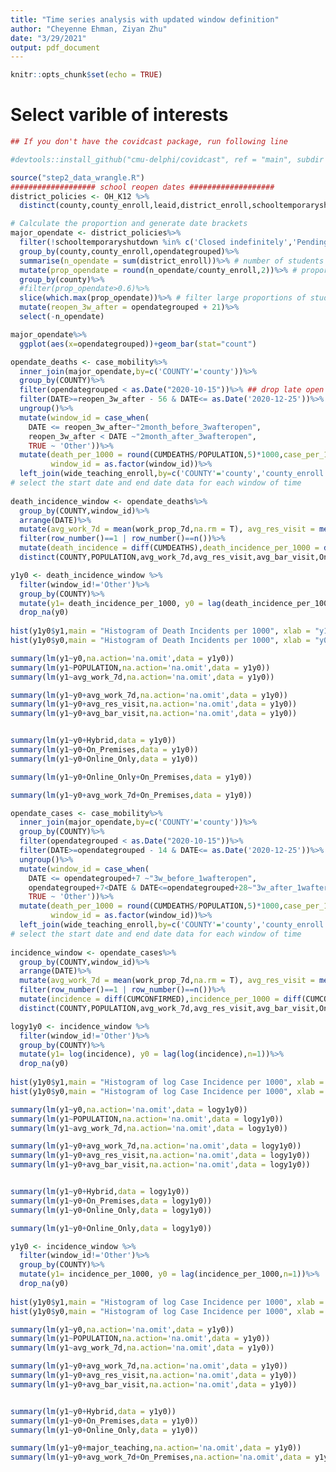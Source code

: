 ```yaml
---
title: "Time series analysis with updated window definition"
author: "Cheyenne Ehman, Ziyan Zhu"
date: "3/29/2021"
output: pdf_document
---
```


```r
knitr::opts_chunk$set(echo = TRUE)
```


# Select varible of interests

```r
## If you don't have the covidcast package, run following line

#devtools::install_github("cmu-delphi/covidcast", ref = "main", subdir = "R-packages/covidcast",dependencies = T)
```



```r
source("step2_data_wrangle.R")
################### school reopen dates ################### 
district_policies <- OH_K12 %>%
  distinct(county,county_enroll,leaid,district_enroll,schooltemporaryshutdown,opendategrouped,teachingmethod)

# Calculate the proportion and generate date brackets
major_opendate <- district_policies%>%
  filter(!schooltemporaryshutdown %in% c('Closed indefinitely','Pending','Unknown'))%>%
  group_by(county,county_enroll,opendategrouped)%>%
  summarise(n_opendate = sum(district_enroll))%>% # number of students under certain date for each county
  mutate(prop_opendate = round(n_opendate/county_enroll,2))%>% # proportion
  group_by(county)%>%
  #filter(prop_opendate>0.6)%>% 
  slice(which.max(prop_opendate))%>% # filter large proportions of students with same reopen dates #can be replaced with # slice(which.max(prop_opendate))#
  mutate(reopen_3w_after = opendategrouped + 21)%>%
  select(-n_opendate)

major_opendate%>%
  ggplot(aes(x=opendategrouped))+geom_bar(stat="count")
```


```r
opendate_deaths <- case_mobility%>%
  inner_join(major_opendate,by=c('COUNTY'='county'))%>%
  group_by(COUNTY)%>%
  filter(opendategrouped < as.Date("2020-10-15"))%>% ## drop late open dates
  filter(DATE>=reopen_3w_after - 56 & DATE<= as.Date('2020-12-25'))%>% # window with 56 days
  ungroup()%>%
  mutate(window_id = case_when( 
    DATE <= reopen_3w_after~"2month_before_3wafteropen",
    reopen_3w_after < DATE ~"2month_after_3wafteropen",
    TRUE ~ 'Other'))%>%
  mutate(death_per_1000 = round(CUMDEATHS/POPULATION,5)*1000,case_per_1000 = round(CUMCONFIRMED/POPULATION,5)*1000,
         window_id = as.factor(window_id))%>%
  left_join(wide_teaching_enroll,by=c('COUNTY'='county','county_enroll'))
# select the start date and end date data for each window of time
  
death_incidence_window <- opendate_deaths%>%
  group_by(COUNTY,window_id)%>%
  arrange(DATE)%>%
  mutate(avg_work_7d = mean(work_prop_7d,na.rm = T), avg_res_visit = mean(res_visit_prop,na.rm = T),avg_bar_visit = mean(bar_visit_prop,na.rm = T) )%>%
  filter(row_number()==1 | row_number()==n())%>%
  mutate(death_incidence = diff(CUMDEATHS),death_incidence_per_1000 = diff(CUMDEATHS)*1000/POPULATION)%>%
  distinct(COUNTY,POPULATION,avg_work_7d,avg_res_visit,avg_bar_visit,Online_Only,On_Premises,Hybrid,major_teaching,death_incidence,death_incidence_per_1000,window_id)

```


```r
y1y0 <- death_incidence_window %>%
  filter(window_id!='Other')%>%
  group_by(COUNTY)%>%
  mutate(y1= death_incidence_per_1000, y0 = lag(death_incidence_per_1000,n=1))%>%
  drop_na(y0)
 
hist(y1y0$y1,main = "Histogram of Death Incidents per 1000", xlab = "y1")
hist(y1y0$y0,main = "Histogram of Death Incidents per 1000", xlab = "y0")

summary(lm(y1~y0,na.action='na.omit',data = y1y0))
summary(lm(y1~POPULATION,na.action='na.omit',data = y1y0))
summary(lm(y1~avg_work_7d,na.action='na.omit',data = y1y0))

summary(lm(y1~y0+avg_work_7d,na.action='na.omit',data = y1y0))
summary(lm(y1~y0+avg_res_visit,na.action='na.omit',data = y1y0))
summary(lm(y1~y0+avg_bar_visit,na.action='na.omit',data = y1y0))


summary(lm(y1~y0+Hybrid,data = y1y0))
summary(lm(y1~y0+On_Premises,data = y1y0))
summary(lm(y1~y0+Online_Only,data = y1y0))
```


```r
summary(lm(y1~y0+Online_Only+On_Premises,data = y1y0))

summary(lm(y1~y0+avg_work_7d+On_Premises,data = y1y0))
```



```r
opendate_cases <- case_mobility%>%
  inner_join(major_opendate,by=c('COUNTY'='county'))%>%
  group_by(COUNTY)%>%
  filter(opendategrouped < as.Date("2020-10-15"))%>%
  filter(DATE>=opendategrouped - 14 & DATE<= as.Date('2020-12-25'))%>%
  ungroup()%>%
  mutate(window_id = case_when(
    DATE <= opendategrouped+7 ~"3w_before_1wafteropen",
    opendategrouped+7<DATE & DATE<=opendategrouped+28~"3w_after_1wafteropen",
    TRUE ~ 'Other'))%>%
  mutate(death_per_1000 = round(CUMDEATHS/POPULATION,5)*1000,case_per_1000 = round(CUMCONFIRMED/POPULATION,5)*1000,
         window_id = as.factor(window_id))%>%
  left_join(wide_teaching_enroll,by=c('COUNTY'='county','county_enroll'))
# select the start date and end date data for each window of time
  
incidence_window <- opendate_cases%>%
  group_by(COUNTY,window_id)%>%
  arrange(DATE)%>%
  mutate(avg_work_7d = mean(work_prop_7d,na.rm = T), avg_res_visit = mean(res_visit_prop,na.rm = T),avg_bar_visit = mean(bar_visit_prop,na.rm = T) )%>%
  filter(row_number()==1 | row_number()==n())%>%
  mutate(incidence = diff(CUMCONFIRMED),incidence_per_1000 = diff(CUMCONFIRMED)*1000/POPULATION)%>%
  distinct(COUNTY,POPULATION,avg_work_7d,avg_res_visit,avg_bar_visit,Online_Only,On_Premises,Hybrid,major_teaching,incidence,incidence_per_1000,window_id)
```



```r
logy1y0 <- incidence_window %>%
  filter(window_id!='Other')%>%
  group_by(COUNTY)%>%
  mutate(y1= log(incidence), y0 = lag(log(incidence),n=1))%>%
  drop_na(y0)
 
hist(y1y0$y1,main = "Histogram of log Case Incidence per 1000", xlab = "y1")
hist(y1y0$y0,main = "Histogram of log Case Incidence per 1000", xlab = "y0")

summary(lm(y1~y0,na.action='na.omit',data = logy1y0))
summary(lm(y1~POPULATION,na.action='na.omit',data = logy1y0))
summary(lm(y1~avg_work_7d,na.action='na.omit',data = logy1y0))

summary(lm(y1~y0+avg_work_7d,na.action='na.omit',data = logy1y0))
summary(lm(y1~y0+avg_res_visit,na.action='na.omit',data = logy1y0))
summary(lm(y1~y0+avg_bar_visit,na.action='na.omit',data = logy1y0))


summary(lm(y1~y0+Hybrid,data = logy1y0))
summary(lm(y1~y0+On_Premises,data = logy1y0))
summary(lm(y1~y0+Online_Only,data = logy1y0))

summary(lm(y1~y0+Online_Only,data = logy1y0))
```


```r
y1y0 <- incidence_window %>%
  filter(window_id!='Other')%>%
  group_by(COUNTY)%>%
  mutate(y1= incidence_per_1000, y0 = lag(incidence_per_1000,n=1))%>%
  drop_na(y0)
 
hist(y1y0$y1,main = "Histogram of log Case Incidence per 1000", xlab = "y1")
hist(y1y0$y0,main = "Histogram of log Case Incidence per 1000", xlab = "y0")

summary(lm(y1~y0,na.action='na.omit',data = y1y0))
summary(lm(y1~POPULATION,na.action='na.omit',data = y1y0))
summary(lm(y1~avg_work_7d,na.action='na.omit',data = y1y0))

summary(lm(y1~y0+avg_work_7d,na.action='na.omit',data = y1y0))
summary(lm(y1~y0+avg_res_visit,na.action='na.omit',data = y1y0))
summary(lm(y1~y0+avg_bar_visit,na.action='na.omit',data = y1y0))


summary(lm(y1~y0+Hybrid,data = y1y0))
summary(lm(y1~y0+On_Premises,data = y1y0))
summary(lm(y1~y0+Online_Only,data = y1y0))

```



```r

summary(lm(y1~y0+major_teaching,na.action='na.omit',data = y1y0))
summary(lm(y1~y0+avg_work_7d+On_Premises,na.action='na.omit',data = y1y0))

```




